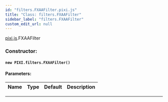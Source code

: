 ```yaml
---
id: "filters.FXAAFilter.pixi.js"
title: "Class: filters.FXAAFilter"
sidebar_label: "filters.FXAAFilter"
custom_edit_url: null
---
```



<div class="package-name">

[pixi.js](../modules/pixi.js).FXAAFilter

</div>






        

<article>

### Constructor:
<h4><code>new PIXI.filters.FXAAFilter() </code></h4>

#### Parameters:
| Name | Type | Default | Description |
| ---- | ---- | ------- | ----------- |

</article>

---------------------------------------








    
